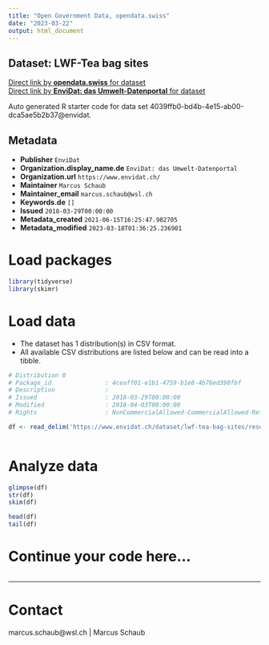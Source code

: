 ```yaml
---
title: "Open Government Data, opendata.swiss"
date: "2023-03-22"
output: html_document
---
```


## Dataset: LWF-Tea bag sites



[Direct link by **opendata.swiss** for dataset](https://opendata.swiss/de/dataset/lwf-tea-bag-sites)<br>
[Direct link by **EnviDat: das Umwelt-Datenportal** for dataset](https://www.envidat.ch/#/metadata/lwf-tea-bag-sites)

Auto generated R starter code for data set 4039ffb0-bd4b-4e15-ab00-dca5ae5b2b37@envidat.

## Metadata

- **Publisher** `EnviDat`
- **Organization.display_name.de** `EnviDat: das Umwelt-Datenportal`
- **Organization.url** `https://www.envidat.ch/`
- **Maintainer** `Marcus Schaub`
- **Maintainer_email** `marcus.schaub@wsl.ch`
- **Keywords.de** `[]`
- **Issued** `2018-03-29T00:00:00`
- **Metadata_created** `2021-06-15T16:25:47.982705`
- **Metadata_modified** `2023-03-18T01:36:25.236901`


# Load packages

```r

library(tidyverse)
library(skimr)

```

# Load data

-   The dataset has 1 distribution(s) in CSV format.
-   All available CSV distributions are listed below and can be read into a tibble.

```r

# Distribution 0
# Package_id               : 4ceaff01-e1b1-4759-b1e8-4b76ed398fbf
# Description              : 
# Issued                   : 2018-03-29T00:00:00
# Modified                 : 2018-04-03T00:00:00
# Rights                   : NonCommercialAllowed-CommercialAllowed-ReferenceRequired

df <- read_delim('https://www.envidat.ch/dataset/lwf-tea-bag-sites/resource/f053810b-0f67-409c-8e0e-34e4e386dee7')



```

# Analyze data

```r

glimpse(df)
str(df)
skim(df)

head(df)
tail(df)

```

# Continue your code here...

```r

```

------------------------------------------------------------------------

# Contact

marcus.schaub@wsl.ch | Marcus Schaub
